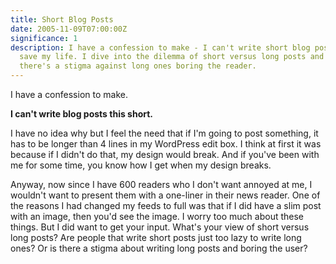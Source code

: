 ```yaml
---
title: Short Blog Posts
date: 2005-11-09T07:00:00Z
significance: 1
description: I have a confession to make - I can't write short blog posts to
  save my life. I dive into the dilemma of short versus long posts and ponder if
  there's a stigma against long ones boring the reader.
---
```


I have a confession to make.

**I can't write blog posts this short.**

I have no idea why but I feel the need that if I'm going to post something, it has to be longer than 4 lines in my WordPress edit box. I think at first it was because if I didn't do that, my design would break. And if you've been with me for some time, you know how I get when my design breaks.

Anyway, now since I have 600 readers who I don't want annoyed at me, I wouldn't want to present them with a one-liner in their news reader. One of the reasons I had changed my feeds to full was that if I did have a slim post with an image, then you'd see the image. I worry too much about these things. But I did want to get your input. What's your view of short versus long posts? Are people that write short posts just too lazy to write long ones? Or is there a stigma about writing long posts and boring the user?
